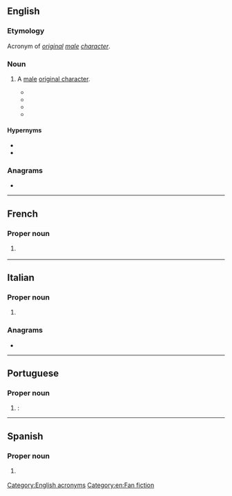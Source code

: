 ==English==

===Etymology===
Acronym of ''[[original]] [[male]] [[character]]''.

===Noun===
{{en-noun}}

# {{lb|en|fandom slang}} A [[male]] [[original character]].
#* {{quote-newsgroup|en|date=28 September 1999|author=
Sigrid H.|title=NEW: Wonder Of Wonders/speechification/Laura/Karmen|url=https://groups.google.com/forum/#!original/alt.startrek.creative.erotica.moderated/gkbYBDYooXw/ftmL3LC7raEJ|newsgroup=alt.startrek.creative.erotica.moderated|passage=OTOH, if an OFC or '''OMC''' is written to further the story, well, if you can make me believe it, congratulations.}}
#* {{quote-newsgroup|en|date=2 January 2000|author=
Shomeret|title=My Favorite HL Fics of 1999|url=https://groups.google.com/forum/#!original/alt.tv.highlander.creative/lElxZ_RlaE0/AqpLnh-0wQkJ|newsgroup=alt.tv.highlander.creative|passage=It involves archaeology, the mysterious death of an immortal and the development of a menage a trois between Mac, Methos and a very well developed '''OMC'''.}}
#* {{quote-newsgroup|en|date=8 August 2004|author=
Jillun|title=Re: What ratings are acceptible here?|url=https://groups.google.com/forum/#!original/alt.tv.buffy-v-slayer.creative/tRwqfTnOC_I/prZaOkjIVXIJ|newsgroup=alt.tv.buffy-v-slayer.creative|passage=However, especially in the Romeo and Juliet cases, they go all fan-wanky and the stories don't have the effectiveness because you recognize them as simply efforts to make a way to keep R & J alive if not happy together (often by the introduction of an OFC or '''OMC''' to replace the other character in another's life).}}
#* {{seemoreCites|en}}

====Hypernyms====
* {{l|en|original character}}
* {{l|en|OC}}

===Anagrams===
* {{anagrams|en|a=cmo|.com|CMO|COM|Com.|MCO|MOC|com|com-|com.|moc}}

[[Category:English acronyms]]
[[Category:en:Fan fiction]]

----

==French==

===Proper noun===
{{fr-proper noun|g=f}}

# {{initialism of|fr|Organisation mondiale du commerce}} {{gloss|[[WTO]] ([[World Trade Organization]])}}

----

==Italian==

===Proper noun===
{{it-proper noun|f}}

# {{initialism of|it|Organizzazione Mondiale del Commercio}} {{gloss|[[WTO]] ([[World Trade Organization]])}}

===Anagrams===
* {{anagrams|it|a=cmo|com'}}

----

==Portuguese==

===Proper noun===
{{pt-proper noun|f}}

# {{initialism of|pt|Organização Mundial do Comércio|nodot=1}}: {{l|en|WTO}}

----

==Spanish==

===Proper noun===
{{es-proper noun|f}}

# {{initialism of|es|[[w:es:Organización Mundial de Comercio|Organización Mundial de Comercio]]}} {{gloss|[[WTO]] ([[World Trade Organization]])}}